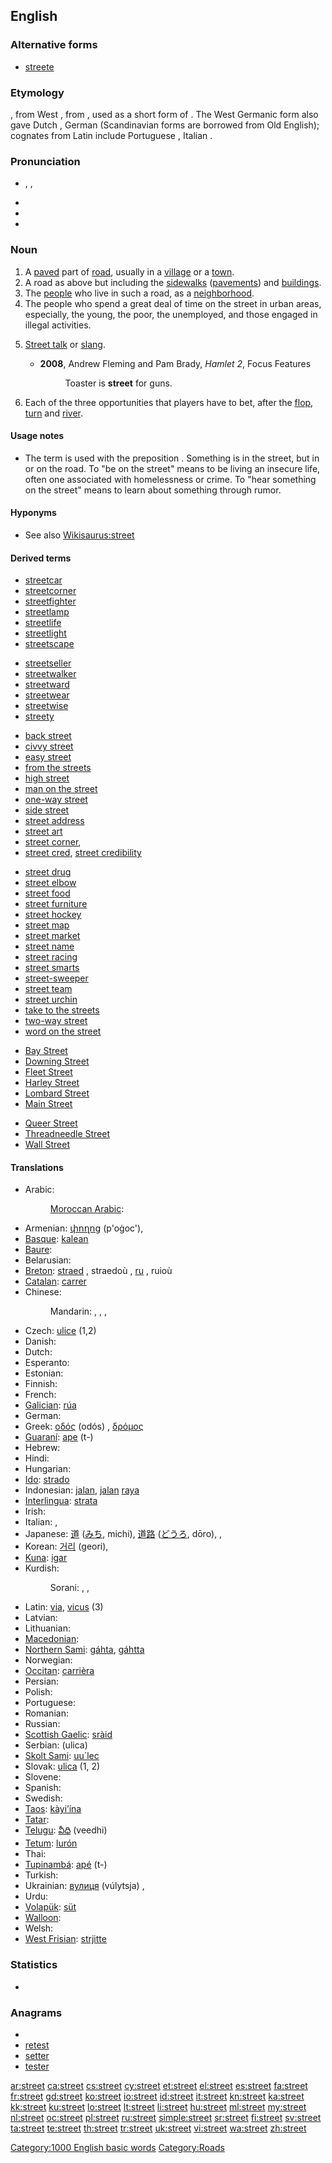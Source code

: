 {{wikipedia}}
==English==

===Alternative forms===
* [[streete]]

===Etymology===
{{etyl|ang}} {{term|stræt||paved road, Roman road}}, from West {{etyl|gem}}, from {{etyl|LL.}} {{term|strata|strāta|lang=la}}, used as a short form of {{term||[[via]] [[strata|strāta]]|paved road}}. The West Germanic form also gave Dutch {{term|straat|lang=nl}}, German {{term|Straße|lang=de}} (Scandinavian forms are borrowed from Old English); cognates from Latin include Portuguese {{term|estrada|lang=pt}}, Italian {{term|strada|lang=it}}.

===Pronunciation===
* {{enPR|strēt}}, {{IPA|/stɹiːt/}}, {{SAMPA|/stri:t/}}
* {{audio|en-us-street.ogg|Audio (US)}}
* {{audio|En-uk-a street.ogg|Audio (UK)}}
* {{rhymes|iːt}}

===Noun===
{{en-noun}}

# A [[paved]] part of [[road]], usually in a [[village]] or a [[town]].
# A road as above but including the [[sidewalk]]s ([[pavement]]s) and [[building]]s.
# The [[people]] who live in such a road, as a [[neighborhood]].
# The people who spend a great deal of time on the street in urban areas, especially, the young, the poor, the unemployed, and those engaged in illegal activities.
# {{slang}} [[street talk|Street talk]] or [[slang]].
#* '''2008''', Andrew Fleming and Pam Brady, ''Hamlet 2'', Focus Features
#*: Toaster is '''street''' for guns.
# {{poker slang}} Each of the three opportunities that players have to bet, after the [[flop]], [[turn]] and [[river]].

====Usage notes====
* {{sense|paved part of road}} {{qualifier|Regional}} The term {{term|street}} is used with the preposition {{term|in}}. Something is in the street, but in or on the road. To "be on the street" means to be living an insecure life, often one associated with homelessness or crime. To "hear something on the street" means to learn about something through rumor. <!--This should be expanded a bit.-->

====Hyponyms====
* See also [[Wikisaurus:street]]

====Derived terms====
{{rel-top|compounds formed from ''street (noun)''}}
* [[streetcar]]
* [[streetcorner]]
* [[streetfighter]]
* [[streetlamp]]
* [[streetlife]]
* [[streetlight]]
* [[streetscape]]
{{rel-mid}}
* [[streetseller]]
* [[streetwalker]]
* [[streetward]]
* [[streetwear]]
* [[streetwise]]
* [[streety]]
{{rel-bottom}}
{{rel-top|common nouns using ''street (noun)''}}
* [[back street]]
* [[civvy street]]
* [[easy street]]
* [[from the streets]]
* [[high street]]
* [[man on the street]]
* [[one-way street]]
* [[side street]]
* [[street address]]
* [[street art]]
* [[street corner]],
* [[street cred]], [[street credibility]]
{{rel-mid}}
* [[street drug]]
* [[street elbow]]
* [[street food]]
* [[street furniture]]
* [[street hockey]]
* [[street map]]
* [[street market]]
* [[street name]]
* [[street racing]]
* [[street smarts]]
* [[street-sweeper]]
* [[street team]]
* [[street urchin]]
* [[take to the streets]]
* [[two-way street]]
* [[word on the street]]
{{rel-bottom}}
{{rel-top|proper and other capitalized nouns form using ''street (noun)''}}
* [[Bay Street]]<!--Canadian figurative sense-->
* [[Downing Street]]<!--figurative sense: the British government-->
* [[Fleet Street]]<!--figurative sense: the British press-->
* [[Harley Street]]<!--figurative sense: the English medical profession-->
* [[Lombard Street]]
* [[Main Street]]
{{rel-mid}}
* [[Queer Street]]
* [[Threadneedle Street]]<!--figurative sense: the Bank of England-->
* [[Wall Street]]
{{rel-bottom}}

====Translations====
{{trans-top|paved part of road in a village or a town}}
* Arabic: {{t+|ar|شارع|alt=شارِع|tr=shaari3}}
*: [[Moroccan Arabic]]: {{tø|ary|زنقة|tr=zánqa}}
* Armenian: [[փողոց]] (p'oġoc'), {{t|hy|փողոց|tr=p'oġoc'|sc=Armn}}
* [[Basque]]: [[kalean]]
* [[Baure]]: {{tø|brg|kaye}}
* Belarusian: {{t|be|вуліца|f|tr=vúlica|sc=Cyrl}}
* [[Breton]]: [[straed]] {{f}}, straedoù {{p}}, [[ru]] {{f}}, ruioù {{p}}
* [[Catalan]]: [[carrer]] {{m}}
* Chinese:
*: Mandarin: {{t|zh|街|tr=jiē|sc=Hani}}, {{t|zh|路|tr=lù|sc=Hani}}, {{t|zh|馬路|sc=Hani}}, {{t|zh|马路|tr=mǎlù|sc=Hani}}
* Czech: [[ulice]] {{f}} (1,2)
* Danish: {{t+|da|gade|n}}
* Dutch: {{t+|nl|straat}}
* Esperanto: {{t-|eo|strato|xs=Esperanto}}
* Estonian: {{t-|et|tänav}}
* Finnish: {{t+|fi|katu}}
* French: {{t+|fr|rue|f}}
* [[Galician]]: [[rúa]] {{f}}
* German: {{t+|de|Straße|f}}
* Greek: [[οδός]] (odós) {{f}}, [[δρόμος]] {{m}}
* [[Guaraní]]: [[ape]] (t-)
* Hebrew: {{t+|he|רחוב|tr=rehov}}
* Hindi: {{t|hi|गली|f|tr=galī|sc=Deva}}
* Hungarian: {{t+|hu|utca}}
* [[Ido]]: [[strado]]
* Indonesian: [[jalan]], [[jalan]] [[raya]]
* [[Interlingua]]: [[strata]]
* Irish: {{t+|ga|sráid|f|xs=Irish}}
* Italian: {{t+|it|strada|f}}, {{t+|it|via|f}}
* Japanese: [[道]] ([[みち]], michi), [[道路]] ([[どうろ]], dōro), {{t|ja|道|tr=みち, michi|sc=Jpan}}, {{t|ja|道路|tr=どうろ, dōro|sc=Jpan}}
* Korean: [[거리]] (geori), {{t|ko|거리|tr=geori|sc=Kore}}
* [[Kuna]]: [[igar]]
* Kurdish:
*: Sorani: {{t-|ku|جاده|tr=jAdda|sc=ku-Arab}}, {{t|ku|کۆڵان|tr=koLAn|sc=ku-Arab}}, {{t|ku|شه‌قام|tr=shaqAm|sc=ku-Arab}}
{{trans-mid}}
* Latin: [[via]], [[vicus]] (3)
* Latvian: {{t|lv|iela|xs=Latvian}}
* Lithuanian: {{t+|lt|gatvė|f|xs=Lithuanian}}
* [[Macedonian]]: {{t-|mk|улица|f|tr=úlica}}
* [[Northern Sami]]: [[gáhta]], [[gáhtta]]
* Norwegian: {{t+|no|gate}}
* [[Occitan]]: [[carrièra]] {{f}}
* Persian: {{t+|fa|خیابان|tr=khiyâbân|xs=Persian}}
* Polish: {{t+|pl|ulica|f}}
* Portuguese: {{t+|pt|rua|f}}
* Romanian: {{t+|ro|stradă|f}}
* Russian: {{t+|ru|улица|f|tr=úlitsa}}
* [[Scottish Gaelic]]: [[sràid]] {{f}}
* Serbian: {{t-|sr|улица|sc=Cyrl}} (ulica)
* [[Skolt Sami]]: [[uu´lec]]
* Slovak: [[ulica#Slovak|ulica]] {{f}} (1, 2)
* Slovene: {{t+|sl|ulica|f}}
* Spanish: {{t+|es|calle|f}}
* Swedish: {{t+|sv|gata}}
* [[Taos]]: [[kàyi’ína]]
* [[Tatar]]: {{t+|tt|урам|sc=Cyrl|xs=Tatar}}
* [[Telugu]]: [[వీధి]] (veedhi)
* [[Tetum]]: [[lurón]]
* Thai: {{t|th|ถนน|tr=ta non}}
* [[Tupinambá]]: [[apé]] (t-)
* Turkish: {{t+|tr|sokak}}
* Ukrainian: [[вулиця]] (vúlytsja) {{f}}, {{t|uk|вулиця|f|tr=vúlycja|sc=Cyrl}}
* Urdu: {{t|ur|گلی|f|tr=galī|sc=ur-Arab}}
* [[Volapük]]: [[süt]]
* [[Walloon]]: {{t|wa|rowe}}
* Welsh: {{t+|cy|heol|f|xs=Welsh}}
* [[West Frisian]]: [[strjitte]]
{{trans-bottom}}

===Statistics===
* {{rank|produce|drawn|field|828|street|attempt|soft|officers}}

===Anagrams===
* {{alphagram|eerstt}}
* [[retest#English|retest]]
* [[setter#English|setter]]
* [[tester#English|tester]]

[[Category:1000 English basic words]]
[[Category:Roads]]

[[ar:street]]
[[ca:street]]
[[cs:street]]
[[cy:street]]
[[et:street]]
[[el:street]]
[[es:street]]
[[fa:street]]
[[fr:street]]
[[gd:street]]
[[ko:street]]
[[io:street]]
[[id:street]]
[[it:street]]
[[kn:street]]
[[ka:street]]
[[kk:street]]
[[ku:street]]
[[lo:street]]
[[lt:street]]
[[li:street]]
[[hu:street]]
[[ml:street]]
[[my:street]]
[[nl:street]]
[[oc:street]]
[[pl:street]]
[[ru:street]]
[[simple:street]]
[[sr:street]]
[[fi:street]]
[[sv:street]]
[[ta:street]]
[[te:street]]
[[th:street]]
[[tr:street]]
[[uk:street]]
[[vi:street]]
[[wa:street]]
[[zh:street]]